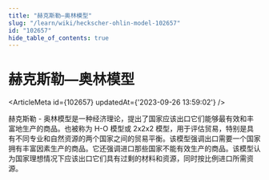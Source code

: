 ```yaml
---
title: "赫克斯勒—奥林模型"
slug: "/learn/wiki/heckscher-ohlin-model-102657"
id: "102657"
hide_table_of_contents: true
---
```



# 赫克斯勒—奥林模型

<ArticleMeta id={102657} updatedAt={'2023-09-26 13:59:02'} />
<div className='border-solid border-b border-t-0 my-4 border-[var(--ifm-color-gray-300)]' />

赫克斯勒 - 奥林模型是一种经济理论，提出了国家应该出口它们能够最有效和丰富地生产的商品。也被称为 H-O 模型或 2x2x2 模型，用于评估贸易，特别是具有不同专业和自然资源的两个国家之间的贸易平衡。该模型强调出口需要一个国家拥有丰富因素生产的商品。它还强调进口那些国家不能有效生产的商品。该模型认为国家理想情况下应该出口它们具有过剩的材料和资源，同时按比例进口所需资源。
